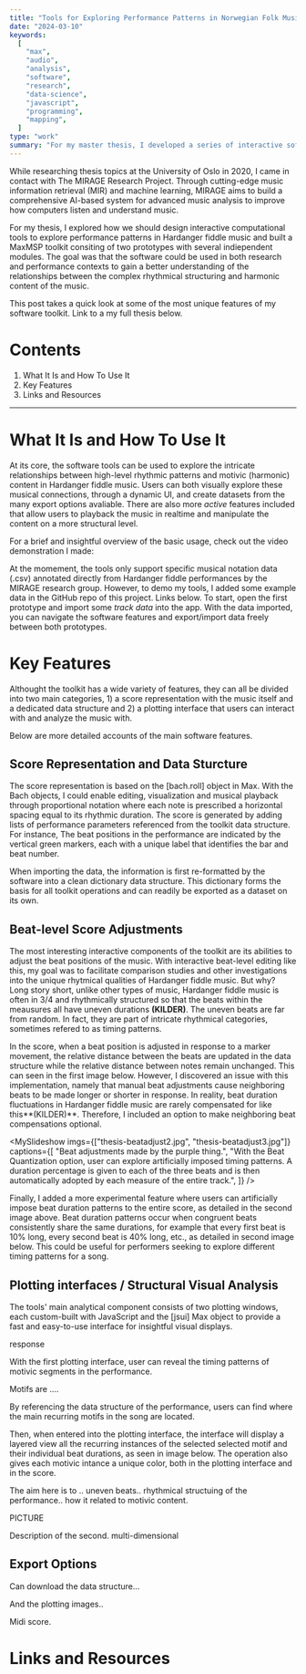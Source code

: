 ```yaml
---
title: "Tools for Exploring Performance Patterns in Norwegian Folk Music"
date: "2024-03-10"
keywords:
  [
    "max",
    "audio",
    "analysis",
    "software",
    "research",
    "data-science",
    "javascript",
    "programming",
    "mapping",
  ]
type: "work"
summary: "For my master thesis, I developed a series of interactive software tools to explore performance patterns in Hardanger Fiddle Music, in collaboration with the MIRAGE Research Project at UiO. Here is a quick look at the software and its main features."
---
```


<MyImage
  priority={true}
  src="thesis-overview1.jpg"
  alt="My thesis tools overview shot"
/>

While researching thesis topics at the University of Oslo in 2020, I came in contact with <MyLink href="https://www.uio.no/ritmo/english/projects/mirage/index.html">The MIRAGE Research Project</MyLink>. Through cutting-edge music information retrieval (MIR) and machine learning, MIRAGE aims to build a comprehensive AI-based system for advanced music analysis to improve how computers listen and understand music.

For my thesis, I explored how we should design interactive computational tools to explore performance patterns in Hardanger fiddle music and built a MaxMSP toolkit consiting of two prototypes with several indiependent modules. The goal was that the software could be used in both research and performance contexts to gain a better understanding of the relationships between the complex rhythmical structuring and harmonic content of the music.

This post takes a quick look at some of the most unique features of my software toolkit. Link to a my full thesis below.

# Contents

1. <MyLink href="#what-it-is-and-how-to-use-it">
     What It Is and How To Use It
   </MyLink>
2. <MyLink href="#key-features">Key Features</MyLink>
3. <MyLink href="#links-and-resources">Links and Resources</MyLink>

---

# What It Is and How To Use It

At its core, the software tools can be used to explore the intricate relationships between high-level rhythmic patterns and motivic (harmonic) content in Hardanger fiddle music. Users can both visually explore these musical connections, through a dynamic UI, and create datasets from the many export options avaliable. There are also more _active_ features included that allow users to playback the music in realtime and manipulate the content on a more structural level.

For a brief and insightful overview of the basic usage, check out the video demonstration I made:

<MySpotifyPlayer embedUrl="https://www.youtube.com/embed/fMtfsBs5QBw?si=aTcmfE6-y3Ep3kZ8" />

At the momement, the tools only support specific musical notation data (.csv) annotated directly from Hardanger fiddle performances by the MIRAGE research group. However, to demo my tools, I added some example data in the GitHub repo of this project. Links below. To start, open the first prototype and import some _track data_ into the app. With the data imported, you can navigate the software features and export/import data freely between both prototypes.

# Key Features

Althought the toolkit has a wide variety of features, they can all be divided into two main categories, 1) a score representation with the music itself and a dedicated data structure and 2) a plotting interface that users can interact with and analyze the music with.

Below are more detailed accounts of the main software features.

## Score Representation and Data Sturcture

The score representation is based on the [bach.roll] object in Max. With the Bach objects, I could enable editing, visualization and musical playback through proportional notation where each note is prescribed a horizontal spacing equal to its rhythmic duration. The score is generated by adding lists of performance parameters referenced from the toolkit data structure. For instance, The beat positions in the performance are indicated by the vertical green markers, each with a unique label that identifies the bar and beat number.

<MyImage
  priority={true}
  src="thesis-score.jpg"
  alt="The data strcuture and score representation of my tools... green markes = beat .. "
  caption="say something"
/>

When importing the data, the information is first re-formatted by the software into a clean dictionary data structure. This dictionary forms the basis for all toolkit operations and can readily be exported as a dataset on its own.

## Beat-level Score Adjustments

The most interesting interactive components of the toolkit are its abilities to adjust the beat positions of the music. With interactive beat-level editing like this, my goal was to facilitate comparison studies and other investigations into the unique rhytmical qualities of Hardanger fiddle music. But why? Long story short, unlike other types of music, Hardanger fiddle music is often in 3/4 and rhythmically structured so that the beats within the meausures all have uneven durations **(KILDER)**. The uneven beats are far from random. In fact, they are part of intricate rhythmical categories, sometimes refered to as timing patterns.

In the score, when a beat position is adjusted in response to a marker movement, the relative distance between the beats are updated in the data structure while the relative distance between notes remain unchanged. This can seen in the first image below. However, I discovered an issue with this implementation, namely that manual beat adjustments cause neighboring beats to be made longer or shorter in response. In reality, beat duration fluctuations in Hardanger fiddle music are rarely compensated for like this**(KILDER)**. Therefore, I included an option to make neighboring beat compensations optional.

<MySlideshow
  imgs={["thesis-beatadjust2.jpg", "thesis-beatadjust3.jpg"]}
  captions={[
    "Beat adjustments made by the purple thing.",
    "With the Beat Quantization option, user can explore artificially imposed timing patterns. A duration percentage is given to each of the three beats and is then automatically adopted by each measure of the entire track.",
  ]}
/>

Finally, I added a more experimental feature where users can artificially impose beat duration patterns to the entire score, as detailed in the second image above. Beat duration patterns occur when congruent beats consistently share the same durations, for example that every first beat is 10% long, every second beat is 40% long, etc., as detailed in second image below. This could be useful for performers seeking to explore different timing patterns for a song.

## Plotting interfaces / Structural Visual Analysis

The tools' main analytical component consists of two plotting windows, each custom-built with JavaScript and the [jsui] Max object to provide a fast and easy-to-use interface for insightful visual displays.

response

With the first plotting interface, user can reveal the timing patterns of motivic segments in the performance.

Motifs are ....

By referencing the data structure of the performance, users can find where the main recurring motifs in the song are located.

Then, when entered into the plotting interface, the interface will display a layered view all the recurring instances of the selected selected motif and their individual beat durations, as seen in image below. The operation also gives each motivic intance a unique color, both in the plotting interface and in the score.

The aim here is to .. uneven beats.. rhythmical structuing of the performance.. how it related to motivic content.

PICTURE

Description of the second. multi-dimensional

## Export Options

Can download the data structure...

And the plotting images..

Midi score.

# Links and Resources
